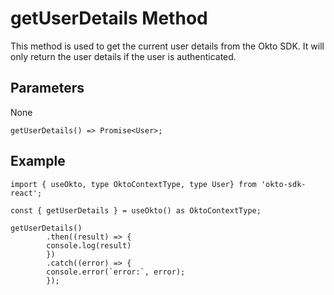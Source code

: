 
# getUserDetails Method
This method is used to get the current user details from the Okto SDK. It will only return the user details if the user is authenticated.

## Parameters
None

```tsx copy
getUserDetails() => Promise<User>;
```

## Example
```tsx copy
import { useOkto, type OktoContextType, type User} from 'okto-sdk-react';

const { getUserDetails } = useOkto() as OktoContextType;

getUserDetails()
        .then((result) => {
        console.log(result)
        })
        .catch((error) => {
        console.error(`error:`, error);
        });
```
